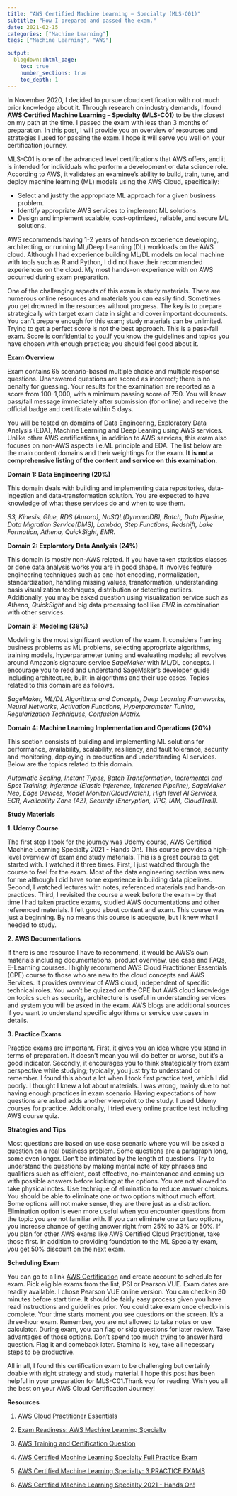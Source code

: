 ```yaml
---
title: "AWS Certified Machine Learning – Specialty (MLS-C01)"
subtitle: "How I prepared and passed the exam."
date: 2021-02-15
categories: ["Machine Learning"]
tags: ["Machine Learning", "AWS"]

output:
  blogdown::html_page:
    toc: true
    number_sections: true
    toc_depth: 1  
---
```


In November 2020, I decided to pursue cloud certification with not much prior knowledge about it. Through research on industry demands, I found **AWS Certified Machine Learning – Specialty (MLS-C01)** to be the closest on my path at the time. I passed the exam with less than 3 months of preparation. In this post, I will provide you an overview of resources and strategies I used for passing the exam.  I hope it will serve you well on your certification journey. 

MLS-C01 is one of the advanced level certifications that AWS offers, and it is intended for individuals who perform a development or data science role. According to AWS, it validates an examinee’s ability to build, train, tune, and deploy machine learning (ML) models using the AWS Cloud, specifically: 

* Select and justify the appropriate ML approach for a given business problem. 
* Identify appropriate AWS services to implement ML solutions. 
* Design and implement scalable, cost-optimized, reliable, and secure ML solutions.


AWS recommends having 1-2 years of hands-on experience developing, architecting, or running ML/Deep Learning (DL) workloads on the AWS cloud. Although I had experience building ML/DL models on local machine with tools such as R and Python, I did not have their recommended experiences on the cloud. My most hands-on experience with on AWS occurred during exam preparation. 

One of the challenging aspects of this exam is study materials. There are numerous online resources and materials you can easily find. Sometimes you get drowned in the resources without progress. The key is to prepare strategically with target exam date in sight and cover important documents. You can’t prepare enough for this exam; study materials can be unlimited. Trying to get a perfect score is not the best approach. This is a pass-fail exam. Score is confidential to you.If you know the guidelines and topics you have chosen with enough practice; you should feel good about it. 

**Exam Overview**

Exam contains 65 scenario-based multiple choice and multiple response questions. Unanswered questions are scored as incorrect; there is no penalty for guessing. Your results for the examination are reported as a score from 100–1,000, with a minimum passing score of 750. You will know pass/fail message immediately after submission (for online) and receive the official badge and certificate within 5 days. 

You will be tested on domains of Data Engineering, Exploratory Data Analysis (EDA), Machine Learning and Deep Leaning using AWS services.  Unlike other AWS certifications, in addition to AWS services, this exam also focuses on non-AWS aspects i.e.ML principle and EDA. The list below are the main content domains and their weightings for the exam. **It is not a comprehensive listing of the content and service on this examination.**

**Domain 1: Data Engineering (20%)**

This domain deals with building and implementing data repositories, data-ingestion and data-transformation solution. You are expected to have knowledge of what these services do and when to use them.

*S3, Kinesis, Glue, RDS (Aurora), NoSQL(DynamoDB), Batch, Data Pipeline, Data Migration Service(DMS), Lambda, Step Functions, Redshift, Lake Formation, Athena, QuickSight, EMR.* 

**Domain 2: Exploratory Data Analysis (24%)**

This domain is mostly non-AWS related. If you have taken statistics classes or done data analysis works you are in good shape. It involves feature engineering techniques such as one-hot encoding, normalization, standardization, handling missing values, transformation, understanding basis visualization techniques, distribution or detecting outliers. Additionally, you may be asked question using visualization service such as *Athena, QuickSight* and big data processing tool like *EMR* in combination with other services.

**Domain 3: Modeling (36%)**

Modeling is the most significant section of the exam. It considers framing business problems as ML problems, selecting appropriate algorithms, training models, hyperparameter tuning and evaluating models; all revolves around Amazon’s signature service *SageMaker* with ML/DL concepts. I encourage you to read and understand SageMaker‘s developer guide including architecture, built-in algorithms and their use cases.  Topics related to this domain are as follows.

*SageMaker, ML/DL Algorithms and Concepts, Deep Learning Frameworks, Neural Networks, Activation Functions, Hyperparameter Tuning, Regularization Techniques, Confusion Matrix.*

**Domain 4: Machine Learning Implementation and Operations (20%)**

This section consists of building and implementing ML solutions for performance, availability, scalability, resiliency, and fault tolerance, security and monitoring, deploying in production and understanding AI services.
Below are the topics related to this domain.

*Automatic Scaling, Instant Types, Batch Transformation, Incremental and Spot Training, Inference (Elastic Inference, Inference Pipeline), SageMaker Neo, Edge Devices, Model Monitor(CloudWatch), High level AI Services, ECR, Availability Zone (AZ), Security (Encryption, VPC, IAM, CloudTrail).*

**Study Materials**

**1. Udemy Course**

The first step I took for the journey was Udemy course, AWS Certified Machine Learning Specialty 2021 - Hands On!. This course provides a high-level overview of exam and study materials. This is a great course to get started with. I watched it three times. First, I just watched through the course to feel for the exam. Most of the data engineering section was new for me although I did have some experience in building data pipelines. Second, I watched lectures with notes, referenced materials and hands-on practices. Third, I revisited the course a week before the exam – by that time I had taken practice exams, studied AWS documentations and other referenced materials. I felt good about content and exam. This course was just a beginning. By no means this course is adequate, but I knew what I needed to study. 

**2. AWS Documentations**

If there is one resource I have to recommend, it would be AWS’s own materials including documentations, product overview, use case and FAQs, E-Learning courses. I highly recommend AWS Cloud Practitioner Essentials (CPE) course to those who are new to the cloud concepts and AWS Services. It provides overview of AWS cloud, independent of specific technical roles. You won’t be quizzed on the CPE but AWS cloud knowledge on topics such as security, architecture is useful in understanding services and system you will be asked in the exam. AWS blogs are additional sources if you want to understand specific algorithms or service use cases in details. 

**3. Practice Exams**

Practice exams are important. First, it gives you an idea where you stand in terms of preparation. It doesn’t mean you will do better or worse, but it’s a good indicator. Secondly, it encourages you to think strategically from exam perspective while studying; typically, you just try to understand or remember. I found this about a lot when I took first practice test, which I did poorly. I thought I knew a lot about materials. I was wrong, mainly due to not having enough practices in exam scenario. Having expectations of how questions are asked adds another viewpoint to the study. I used Udemy courses for practice. Additionally, I tried every online practice test including AWS course quiz.

**Strategies and Tips**

Most questions are based on use case scenario where you will be asked a question on a real business problem. Some questions are a paragraph long, some even longer. Don’t be intimated by the length of questions.  Try to understand the questions by making mental note of key phrases and qualifiers such as efficient, cost effective, no-maintenance and coming up with possible answers before looking at the options. You are not allowed to take physical notes. Use technique of elimination to reduce answer choices. You should be able to eliminate one or two options without much effort. Some options will not make sense, they are there just as a distraction. Elimination option is even more useful when you encounter questions from the topic you are not familiar with. If you can eliminate one or two options, you increase chance of getting answer right from 25% to 33% or 50%. If you plan for other AWS exams like AWS Certified Cloud Practitioner, take those first. In addition to providing foundation to the ML Specialty exam, you get 50% discount on the next exam. 

**Scheduling Exam**

You can go to a link [AWS Certification](https://www.aws.training/Certification) and create account to schedule for exam. Pick eligible exams from the list, PSI or Pearson VUE. Exam dates are readily available.  I chose Pearson VUE online version. You can check-in 30 minutes before start time. It should be fairly easy process given you have read instructions and guidelines prior. You could take exam once check-in is complete. Your time starts moment you see questions on the screen. It’s a three-hour exam. Remember, you are not allowed to take notes or use calculator. During exam, you can flag or skip questions for later review. Take advantages of those options. Don’t spend too much trying to answer hard question. Flag it and comeback later. Stamina is key, take all necessary steps to be productive. 

All in all, I found this certification exam to be challenging but certainly doable with right strategy and study material. I hope this post has been helpful in your preparation for MLS-C01.Thank you for reading. Wish you all the best on your AWS Cloud Certification Journey! 

**Resources**

1.	[AWS Cloud Practitioner Essentials](https://www.aws.training/Details/eLearning?id=60697)

2.	[Exam Readiness: AWS Machine Learning Specialty](https://www.aws.training/Details/eLearning?id=42183)

3.	[AWS Training and Certification Question](https://amazonmr.au1.qualtrics.com/jfe/form/SV_2nt0z0Far6DzAwJ)

4. [AWS Certified Machine Learning Specialty Full Practice Exam](https://www.udemy.com/course/aws-machine-learning-practice-exam/learn/quiz/4713752/results?expanded=451805600#overview)

5. [AWS Certified Machine Learning Specialty: 3 PRACTICE EXAMS](https://www.udemy.com/course/aws-certified-machine-learning-specialty-full-practice-exams/)

6. [AWS Certified Machine Learning Specialty 2021 - Hands On!](https://www.udemy.com/course/aws-machine-learning/)
























